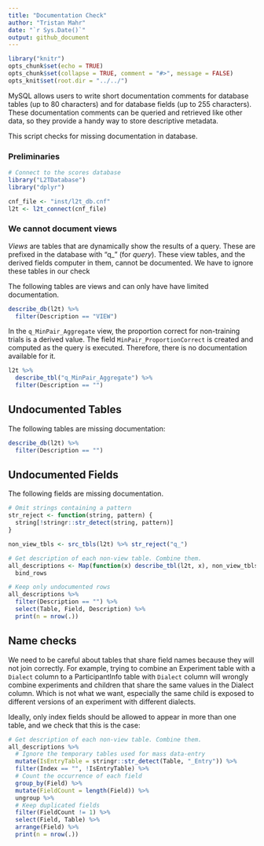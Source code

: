 ```yaml
---
title: "Documentation Check"
author: "Tristan Mahr"
date: "`r Sys.Date()`"
output: github_document
---
```


```r
library("knitr")
opts_chunk$set(echo = TRUE)
opts_chunk$set(collapse = TRUE, comment = "#>", message = FALSE)
opts_knit$set(root.dir = "../../")
```

MySQL allows users to write short documentation comments for database tables
(up to 80 characters) and for database fields (up to 255 characters). These
documentation comments can be queried and retrieved like other data, so they
provide a handy way to store descriptive metadata.

This script checks for missing documentation in database. 

### Preliminaries

```r
# Connect to the scores database
library("L2TDatabase")
library("dplyr")

cnf_file <- "inst/l2t_db.cnf"
l2t <- l2t_connect(cnf_file)
```

### We cannot document views

_Views_ are tables that are dynamically show the results of a query. These are
prefixed in the database with "q_" (for _query_). These view tables, and the
derived fields computer in them, cannot be documented. We have to ignore these
tables in our check

The following tables are views and can only have have limited documentation.

```r
describe_db(l2t) %>% 
  filter(Description == "VIEW")
```

In the `q_MinPair_Aggregate` view, the proportion correct for non-training
trials is a derived value. The field `MinPair_ProportionCorrect` is created
and computed as the query is executed. Therefore, there is no documentation
available for it.

```r
l2t %>% 
  describe_tbl("q_MinPair_Aggregate") %>% 
  filter(Description == "")
```



## Undocumented Tables

The following tables are missing documentation:

```r
describe_db(l2t) %>% 
  filter(Description == "")
```

## Undocumented Fields

The following fields are missing documentation.

```r
# Omit strings containing a pattern
str_reject <- function(string, pattern) { 
  string[!stringr::str_detect(string, pattern)]
}

non_view_tbls <- src_tbls(l2t) %>% str_reject("q_")

# Get description of each non-view table. Combine them.
all_descriptions <- Map(function(x) describe_tbl(l2t, x), non_view_tbls) %>% 
  bind_rows 

# Keep only undocumented rows
all_descriptions %>% 
  filter(Description == "") %>% 
  select(Table, Field, Description) %>% 
  print(n = nrow(.))
```

## Name checks

We need to be careful about tables that share field names because they will
not join correctly. For example, trying to combine an Experiment table with a
`Dialect` column to a ParticipantInfo table with `Dialect` column will wrongly
combine experiments and children that share the same values in the Dialect
column. Which is not what we want, especially the same child is exposed to
different versions of an experiment with different dialects. 

Ideally, only index fields should be allowed to appear in more than one table,
and we check that this is the case:

```r
# Get description of each non-view table. Combine them.
all_descriptions %>% 
  # Ignore the temporary tables used for mass data-entry
  mutate(IsEntryTable = stringr::str_detect(Table, "_Entry")) %>% 
  filter(Index == "", !IsEntryTable) %>% 
  # Count the occurrence of each field
  group_by(Field) %>% 
  mutate(FieldCount = length(Field)) %>% 
  ungroup %>% 
  # Keep duplicated fields
  filter(FieldCount != 1) %>% 
  select(Field, Table) %>% 
  arrange(Field) %>% 
  print(n = nrow(.))
```






